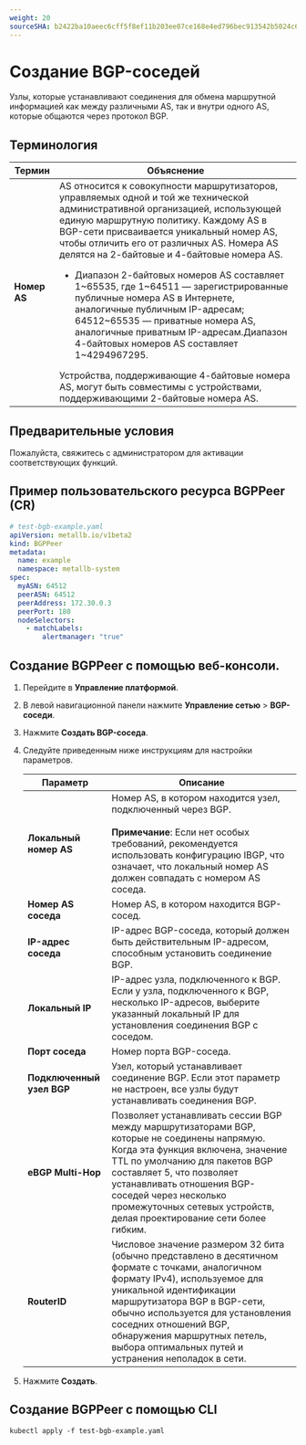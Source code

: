 ```yaml
---
weight: 20
sourceSHA: b2422ba10aeec6cff5f8ef11b203ee07ce168e4ed796bec913542b5024c690a8
---
```


# Создание BGP-соседей

Узлы, которые устанавливают соединения для обмена маршрутной информацией как между различными AS, так и внутри одного AS, которые общаются через протокол BGP.

## Терминология

| Термин          | Объяснение                                                                                                                                                                                                                                                                                                                                                                                                                                                                                                                                                                                                                                                                                             |
| --------------- | ------------------------------------------------------------------------------------------------------------------------------------------------------------------------------------------------------------------------------------------------------------------------------------------------------------------------------------------------------------------------------------------------------------------------------------------------------------------------------------------------------------------------------------------------------------------------------------------------------------------------------------------------------------------------------------------------------- |
| **Номер AS**    | AS относится к совокупности маршрутизаторов, управляемых одной и той же технической административной организацией, использующей единую маршрутную политику. Каждому AS в BGP-сети присваивается уникальный номер AS, чтобы отличить его от различных AS. Номера AS делятся на 2-байтовые и 4-байтовые номера AS. <ul><li>Диапазон 2-байтовых номеров AS составляет 1~65535, где 1~64511 — зарегистрированные публичные номера AS в Интернете, аналогичные публичным IP-адресам; 64512~65535 — приватные номера AS, аналогичные приватным IP-адресам.Диапазон 4-байтовых номеров AS составляет 1~4294967295.</li></ul> Устройства, поддерживающие 4-байтовые номера AS, могут быть совместимы с устройствами, поддерживающими 2-байтовые номера AS. |

## Предварительные условия

Пожалуйста, свяжитесь с администратором для активации соответствующих функций.

## Пример пользовательского ресурса BGPPeer (CR)

```yaml
# test-bgb-example.yaml
apiVersion: metallb.io/v1beta2
kind: BGPPeer
metadata:
  name: example
  namespace: metallb-system
spec:
  myASN: 64512
  peerASN: 64512
  peerAddress: 172.30.0.3
  peerPort: 180
  nodeSelectors:
    - matchLabels:
        alertmanager: "true"
```

## Создание BGPPeer с помощью веб-консоли.

1. Перейдите в **Управление платформой**.

2. В левой навигационной панели нажмите **Управление сетью** > **BGP-соседи**.

3. Нажмите **Создать BGP-соседа**.

4. Следуйте приведенным ниже инструкциям для настройки параметров.

   | Параметр              | Описание                                                                                                                                                                                                                                                                                                        |
   | ---------------------- | ------------------------------------------------------------------------------------------------------------------------------------------------------------------------------------------------------------------------------------------------------------------------------------------------------------------ |
   | **Локальный номер AS** | Номер AS, в котором находится узел, подключенный через BGP.<br /><br /><b>Примечание</b>: Если нет особых требований, рекомендуется использовать конфигурацию IBGP, что означает, что локальный номер AS должен совпадать с номером AS соседа.                                                              |
   | **Номер AS соседа**   | Номер AS, в котором находится BGP-сосед.                                                                                                                                                                                                                                                                |
   | **IP-адрес соседа**    | IP-адрес BGP-соседа, который должен быть действительным IP-адресом, способным установить соединение BGP.                                                                                                                                                                                                         |
   | **Локальный IP**       | IP-адрес узла, подключенного к BGP. Если у узла, подключенного к BGP, несколько IP-адресов, выберите указанный локальный IP для установления соединения BGP с соседом.                                                                                                                                                 |
   | **Порт соседа**        | Номер порта BGP-соседа.                                                                                                                                                                                                                                                                                   |
   | **Подключенный узел BGP** | Узел, который устанавливает соединение BGP. Если этот параметр не настроен, все узлы будут устанавливать соединения BGP.                                                                                                                                                                                       |
   | **eBGP Multi-Hop**     | Позволяет устанавливать сессии BGP между маршрутизаторами BGP, которые не соединены напрямую. Когда эта функция включена, значение TTL по умолчанию для пакетов BGP составляет 5, что позволяет устанавливать отношения BGP-соседей через несколько промежуточных сетевых устройств, делая проектирование сети более гибким.     |
   | **RouterID**           | Числовое значение размером 32 бита (обычно представлено в десятичном формате с точками, аналогичном формату IPv4), используемое для уникальной идентификации маршрутизатора BGP в BGP-сети, обычно используется для установления соседних отношений BGP, обнаружения маршрутных петель, выбора оптимальных путей и устранения неполадок в сети. |

5. Нажмите **Создать**.

## Создание BGPPeer с помощью CLI

```shell
kubectl apply -f test-bgb-example.yaml
```
